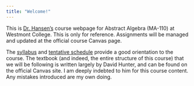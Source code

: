 ```yaml
---
title: "Welcome!"
---
```


This is [Dr. Hansen's](https://kylhansen.github.io/) course webpage for Abstract Algebra (MA-110) at Westmont College. This is only for reference. Assignments will be managed and updated at the official course Canvas page.

The [syllabus](syllabus/syllabus.qmd) and [tentative schedule](schedule.qmd) provide a good orientation to the course. The textbook (and indeed, the entire structure of this course) that we will be following is written largely by David Hunter, and can be found on the official Canvas site. I am deeply indebted to him for this course content. Any mistakes introduced are my own doing.